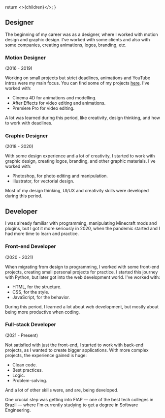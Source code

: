   return <>{children}</>;
}

## Designer

The beginning of my career was as a designer, where I worked with motion design and graphic design. I've worked with some clients and also with some companies, creating animations, logos, branding, etc.

### Motion Designer

(2016 - 2019)

Working on small projects but strict deadlines, animations and YouTube intros were my main focus. You can find some of my projects [here](https://www.youtube.com/munraitoo13). I've worked with:

- Cinema 4D for animations and modelling.
- After Effects for video editing and animations.
- Premiere Pro for video editing.

A lot was learned during this period, like creativity, design thinking, and how to work with deadlines.

### Graphic Designer

(2018 - 2020)

With some design experience and a lot of creativity, I started to work with graphic design, creating logos, branding, and other graphic materials. I've worked with:

- Photoshop, for photo editing and manipulation.
- Illustrator, for vectorial design.

Most of my design thinking, UI/UX and creativity skills were developed during this period.

## Developer

I was already familiar with programming, manipulating Minecraft mods and plugins, but I got it more seriously in 2020, when the pandemic started and I had more time to learn and practice.

### Front-end Developer

(2020 - 2021)

When migrating from design to programming, I worked with some front-end projects, creating small personal projects for practice. I started this journey with Python, but later got into the web development world. I've worked with:

- HTML, for the structure.
- CSS, for the style.
- JavaScript, for the behavior.

During this period, I learned a lot about web development, but mostly about being more productive when coding.

### Full-stack Developer

(2021 - Present)

Not satisfied with just the front-end, I started to work with back-end projects, as I wanted to create bigger applications. With more complex projects, the experience gained is huge:

- Clean code.
- Best practices.
- Logic.
- Problem-solving.

And a lot of other skills were, and are, being developed.

One crucial step was getting into FIAP — one of the best tech colleges in Brazil — where I'm currently studying to get a degree in Software Engineering.
